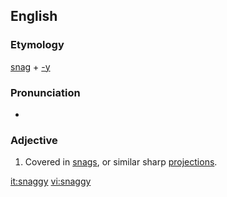 ==English==

===Etymology===
[[snag]] + [[-y]]

===Pronunciation===
* {{IPA|snæɡiː}}

===Adjective===
{{en-adj|snaggier|snaggiest}}

# Covered in [[snag]]s, or similar sharp [[projection]]s.

[[it:snaggy]]
[[vi:snaggy]]